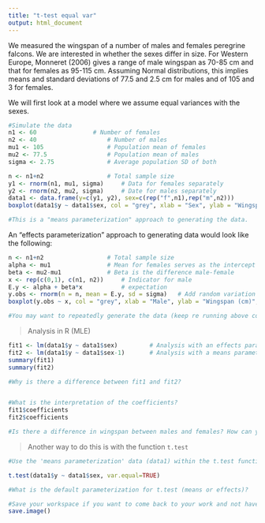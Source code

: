 ---
title: "t-test equal var"
output: html_document
---

We measured the wingspan of a number of males and females 
peregrine falcons.  We are interested in whether 
the sexes differ in size. For Western Europe, Monneret (2006) gives a range of 
male wingspan as 70-85 cm and that for females as 95-115 cm. 
Assuming Normal distributions, this implies means and standard deviations of 
77.5 and 2.5 cm for males and of 105 and 3 for females. 

We will first look at a model where we assume equal variances with the sexes.

```{r}
#Simulate the data
n1 <- 60  				# Number of females
n2 <- 40					# Number of males
mu1 <- 105					# Population mean of females
mu2 <- 77.5					# Population mean of males
sigma <- 2.75				# Average population SD of both

n <- n1+n2					# Total sample size
y1 <- rnorm(n1, mu1, sigma)		# Data for females separately
y2 <- rnorm(n2, mu2, sigma)		# Date for males separately
data1 <- data.frame(y=c(y1, y2), sex=c(rep("f",n1),rep("m",n2)))			# Aggregate both data sets
boxplot(data1$y ~ data1$sex, col = "grey", xlab = "Sex", ylab = "Wingspan (cm)", las = 1)

#This is a "means parameterization" approach to generating the data.
```

An "effects parameterization" approach to generating data would look like the following:

```{r}
n <- n1+n2  				# Total sample size
alpha <- mu1				# Mean for females serves as the intercept
beta <- mu2-mu1				# Beta is the difference male-female
x <- rep(c(0,1), c(n1, n2))		# Indicator for male
E.y <- alpha + beta*x			# expectation
y.obs <- rnorm(n = n, mean = E.y, sd = sigma)	# Add random variation
boxplot(y.obs ~ x, col = "grey", xlab = "Male", ylab = "Wingspan (cm)", las = 1)

#You may want to repeatedly generate the data (keep re running above code) to get an idea for sampling variance

```

> Analysis in R (MLE)

```{r}
fit1 <- lm(data1$y ~ data1$sex)  		# Analysis with an effects parameterization
fit2 <- lm(data1$y ~ data1$sex-1) 		# Analysis with a means parameterization
summary(fit1)
summary(fit2)

#Why is there a difference between fit1 and fit2?


#What is the interpretation of the coefficients?
fit1$coefficients
fit2$coefficients

#Is there a difference in wingspan between males and females? How can you tell?

```


> Another way to do this is with the function `t.test`
```{r}
#Use the 'means parameterization' data (data1) within the t.test function below. Note that you can use ~ when your data is not already divided into separate vectors (as in the in-class hypothesis testing code). So the code below is saying divide variable y according to sex and test whether a difference exists.

t.test(data1$y ~ data1$sex, var.equal=TRUE)

#What is the default parameterization for t.test (means or effects)?

#Save your workspace if you want to come back to your work and not have to rerun everything.
save.image()

```


